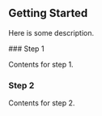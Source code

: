 
## Getting Started
 
Here is some description.
 
<Steps>
### Step 1
 
Contents for step 1.
 
### Step 2
 
Contents for step 2.
</Steps>

<CustomPagination previous="/docs/test"/>